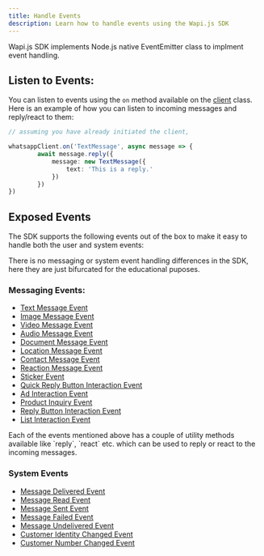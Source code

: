 ```yaml
---
title: Handle Events
description: Learn how to handle events using the Wapi.js SDK
---
```


Wapi.js SDK implements Node.js native EventEmitter class to implment event handling.


## Listen to Events: 

You can listen to events using the `on` method available on the [client](api-reference/classes/Client) class. Here is an example of how you can listen to incoming messages and reply/react to them:

```typescript
// assuming you have already initiated the client,

whatsappClient.on('TextMessage', async message => {
        await message.reply({
            message: new TextMessage({
                text: 'This is a reply.'
            })
        })
})

```


## Exposed Events

The SDK supports the following events out of the box to make it easy to handle both the user and system events: 

<Note>There is no messaging or system event handling differences in the SDK, here they are just bifurcated for the educational puposes.</Note>

### Messaging Events:

- [Text Message Event](/api-reference/classes/TextMessageEvent)
- [Image Message Event](/api-reference/classes/ImageMessageEvent)
- [Video Message Event](/api-reference/classes/VideoMessageEvent)
- [Audio Message Event](/api-reference/classes/AudioMessageEvent)
- [Document Message Event](/api-reference/classes/DocumentMessageEvent)
- [Location Message Event](/api-reference/classes/LocationMessageEvent)
- [Contact Message Event](/api-reference/classes/ContactMessageEvent)
- [Reaction Message Event](/api-reference/classes/ReactionMessageEvent)
- [Sticker Event](/api-reference/classes/StickerMessageEvent)
- [Quick Reply Button Interaction Event]()
- [Ad Interaction Event]()
- [Product Inquiry Event]()
- [Reply Button Interaction Event]()
- [List Interaction Event]()

<Card title="Important" icon="code" iconType="duotone" color="#ca8b04">
  Each of the events mentioned above has a couple of utility methods available like `reply`, `react` etc. which can be used to reply or react to the incoming messages.
</Card>


### System Events

- [Message Delivered Event](/api-reference/classes/MessageDeliveredEvent)
- [Message Read Event](/api-reference/classes/MessageReadEvent)
- [Message Sent Event](/api-reference/classes/MessageSentEvent)
- [Message Failed Event](/api-reference/classes/MessageReceivedEvent)
- [Message Undelivered Event](/api-reference/classes/MessageUndeliveredEvent)
- [Customer Identity Changed Event](/api-reference/classes/CustomerIdentityChangedEvent)
- [Customer Number Changed Event](/api-reference/classes/CustomerNumberChangedEvent)

